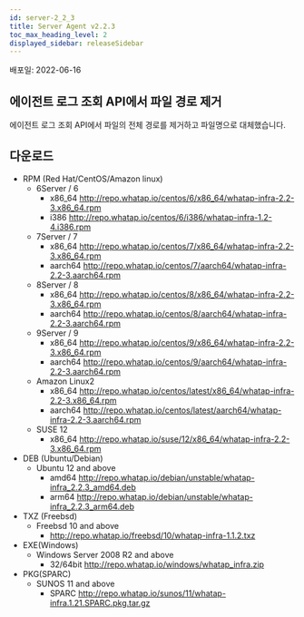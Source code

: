 ```yaml
---
id: server-2_2_3
title: Server Agent v2.2.3
toc_max_heading_level: 2
displayed_sidebar: releaseSidebar
---
```


배포일: 2022-06-16

## 에이전트 로그 조회 API에서 파일 경로 제거

에이전트 로그 조회 API에서 파일의 전체 경로를 제거하고 파일명으로 대체했습니다.

## 다운로드

* RPM (Red Hat/CentOS/Amazon linux)
  * 6Server / 6 
    * x86_64 http://repo.whatap.io/centos/6/x86_64/whatap-infra-2.2-3.x86_64.rpm 
    * i386 http://repo.whatap.io/centos/6/i386/whatap-infra-1.2-4.i386.rpm
  * 7Server / 7 
    * x86_64 http://repo.whatap.io/centos/7/x86_64/whatap-infra-2.2-3.x86_64.rpm 
    * aarch64 http://repo.whatap.io/centos/7/aarch64/whatap-infra-2.2-3.aarch64.rpm
  * 8Server / 8 
    * x86_64 http://repo.whatap.io/centos/8/x86_64/whatap-infra-2.2-3.x86_64.rpm 
    * aarch64 http://repo.whatap.io/centos/8/aarch64/whatap-infra-2.2-3.aarch64.rpm
  * 9Server / 9 
    * x86_64 http://repo.whatap.io/centos/9/x86_64/whatap-infra-2.2-3.x86_64.rpm 
    * aarch64 http://repo.whatap.io/centos/9/aarch64/whatap-infra-2.2-3.aarch64.rpm
  * Amazon Linux2
    * x86_64 http://repo.whatap.io/centos/latest/x86_64/whatap-infra-2.2-3.x86_64.rpm 
    * aarch64 http://repo.whatap.io/centos/latest/aarch64/whatap-infra-2.2-3.aarch64.rpm
  * SUSE 12
    * x86_64 http://repo.whatap.io/suse/12/x86_64/whatap-infra-2.2-3.x86_64.rpm
* DEB (Ubuntu/Debian)
  * Ubuntu 12 and above
    * amd64 http://repo.whatap.io/debian/unstable/whatap-infra_2.2.3_amd64.deb
    * arm64 http://repo.whatap.io/debian/unstable/whatap-infra_2.2.3_arm64.deb
* TXZ (Freebsd)
  * Freebsd 10 and above
    * http://repo.whatap.io/freebsd/10/whatap-infra-1.1.2.txz
* EXE(Windows)
  * Windows Server 2008 R2 and above
    * 32/64bit http://repo.whatap.io/windows/whatap_infra.zip
* PKG(SPARC)
  * SUNOS 11 and above
    * SPARC http://repo.whatap.io/sunos/11/whatap-infra.1.21.SPARC.pkg.tar.gz